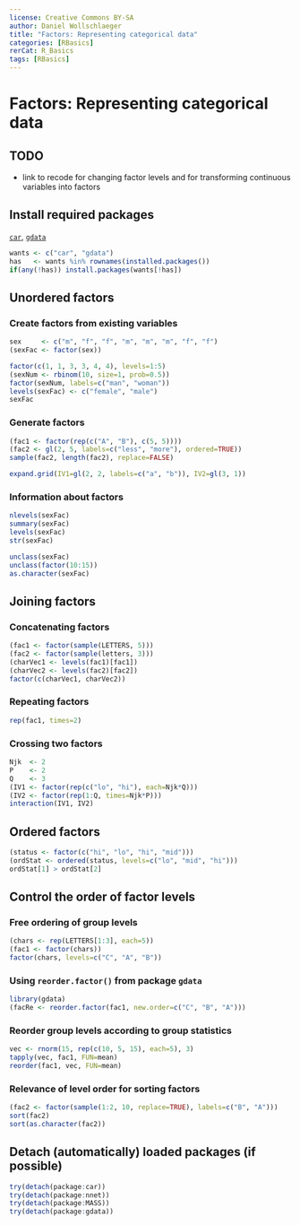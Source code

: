 ```yaml
---
license: Creative Commons BY-SA
author: Daniel Wollschlaeger
title: "Factors: Representing categorical data"
categories: [RBasics]
rerCat: R_Basics
tags: [RBasics]
---
```


Factors: Representing categorical data
=========================

TODO
-------------------------

 - link to recode for changing factor levels and for transforming continuous variables into factors

Install required packages
-------------------------

[`car`](http://cran.r-project.org/package=car), [`gdata`](http://cran.r-project.org/package=gdata)

```r
wants <- c("car", "gdata")
has   <- wants %in% rownames(installed.packages())
if(any(!has)) install.packages(wants[!has])
```

Unordered factors
-------------------------

### Create factors from existing variables
    
```r
sex     <- c("m", "f", "f", "m", "m", "m", "f", "f")
(sexFac <- factor(sex))
```

```r
factor(c(1, 1, 3, 3, 4, 4), levels=1:5)
(sexNum <- rbinom(10, size=1, prob=0.5))
factor(sexNum, labels=c("man", "woman"))
levels(sexFac) <- c("female", "male")
sexFac
```

### Generate factors

```r
(fac1 <- factor(rep(c("A", "B"), c(5, 5))))
(fac2 <- gl(2, 5, labels=c("less", "more"), ordered=TRUE))
sample(fac2, length(fac2), replace=FALSE)
```

```r
expand.grid(IV1=gl(2, 2, labels=c("a", "b")), IV2=gl(3, 1))
```

### Information about factors

```r
nlevels(sexFac)
summary(sexFac)
levels(sexFac)
str(sexFac)
```

```r
unclass(sexFac)
unclass(factor(10:15))
as.character(sexFac)
```

Joining factors
-------------------------

### Concatenating factors

```r
(fac1 <- factor(sample(LETTERS, 5)))
(fac2 <- factor(sample(letters, 3)))
(charVec1 <- levels(fac1)[fac1])
(charVec2 <- levels(fac2)[fac2])
factor(c(charVec1, charVec2))
```

### Repeating factors

```r
rep(fac1, times=2)
```

### Crossing two factors

```r
Njk  <- 2
P    <- 2
Q    <- 3
(IV1 <- factor(rep(c("lo", "hi"), each=Njk*Q)))
(IV2 <- factor(rep(1:Q, times=Njk*P)))
interaction(IV1, IV2)
```

Ordered factors
-------------------------

```r
(status <- factor(c("hi", "lo", "hi", "mid")))
(ordStat <- ordered(status, levels=c("lo", "mid", "hi")))
ordStat[1] > ordStat[2]
```

Control the order of factor levels
-------------------------

### Free ordering of group levels

```r
(chars <- rep(LETTERS[1:3], each=5))
(fac1 <- factor(chars))
factor(chars, levels=c("C", "A", "B"))
```

### Using `reorder.factor()` from package `gdata`

```r
library(gdata)
(facRe <- reorder.factor(fac1, new.order=c("C", "B", "A")))
```

### Reorder group levels according to group statistics

```r
vec <- rnorm(15, rep(c(10, 5, 15), each=5), 3)
tapply(vec, fac1, FUN=mean)
reorder(fac1, vec, FUN=mean)
```

### Relevance of level order for sorting factors

```r
(fac2 <- factor(sample(1:2, 10, replace=TRUE), labels=c("B", "A")))
sort(fac2)
sort(as.character(fac2))
```

Detach (automatically) loaded packages (if possible)
-------------------------

```r
try(detach(package:car))
try(detach(package:nnet))
try(detach(package:MASS))
try(detach(package:gdata))
```

